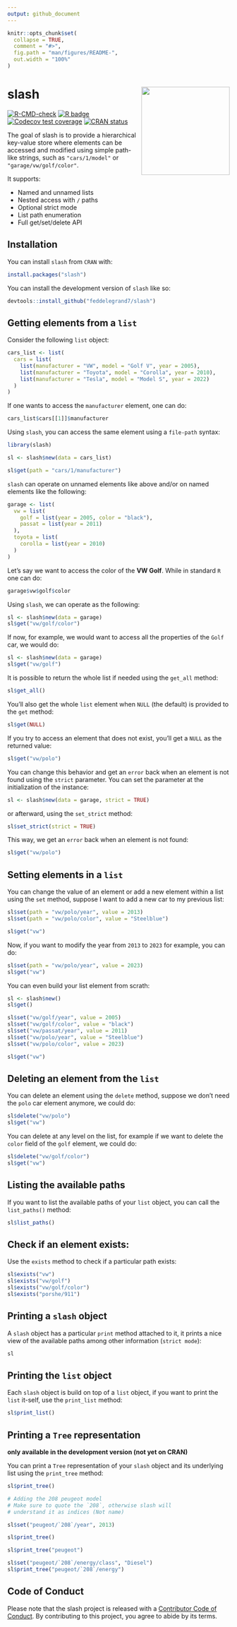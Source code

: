 ```yaml
---
output: github_document
---
```


<!-- README.md is generated from README.Rmd. Please edit that file -->

```r
knitr::opts_chunk$set(
  collapse = TRUE,
  comment = "#>",
  fig.path = "man/figures/README-",
  out.width = "100%"
)
```

# slash <a><img src='man/figures/slash.png' align="right" height="200" /></a>

<!-- badges: start -->
[![R-CMD-check](https://github.com/feddelegrand7/slash/actions/workflows/R-CMD-check.yaml/badge.svg)](https://github.com/feddelegrand7/slash/actions/workflows/R-CMD-check.yaml)
[![R badge](https://img.shields.io/badge/Build%20with-♥%20and%20R-blue)](https://github.com/feddelegrand7/rlowdb)
[![Codecov test coverage](https://codecov.io/gh/feddelegrand7/slash/branch/main/graph/badge.svg)](https://app.codecov.io/gh/feddelegrand7/slash?branch=main)
[![CRAN status](https://www.r-pkg.org/badges/version/slash)](https://CRAN.R-project.org/package=slash)
<!-- badges: end -->

The goal of slash is to provide a hierarchical key-value store where elements can be accessed and modified using simple path-like strings, such as `"cars/1/model"` or `"garage/vw/golf/color"`.

It supports:

- Named and unnamed lists
- Nested access with `/` paths
- Optional strict mode
- List path enumeration
- Full get/set/delete API

## Installation

You can install `slash` from `CRAN` with: 

``` r
install.packages("slash")
```

You can install the development version of `slash` like so:

``` r
devtools::install_github("feddelegrand7/slash")
```

## Getting elements from a `list`

Consider the following `list` object: 

```r
cars_list <- list(
  cars = list(
    list(manufacturer = "VW", model = "Golf V", year = 2005),
    list(manufacturer = "Toyota", model = "Corolla", year = 2010),
    list(manufacturer = "Tesla", model = "Model S", year = 2022)
  )
)
```

If one wants to access the `manufacturer` element, one can do: 

```r
cars_list$cars[[1]]$manufacturer
```

Using `slash`, you can access the same element using a `file-path` syntax: 

```r
library(slash)

sl <- slash$new(data = cars_list)

sl$get(path = "cars/1/manufacturer")
```
`slash` can operate on unnamed elements like above and/or on named elements like the following: 


```r
garage <- list(
  vw = list(
    golf = list(year = 2005, color = "black"),
    passat = list(year = 2011)
  ),
  toyota = list(
    corolla = list(year = 2010)
  )
)
```

Let's say we want to access the color of the __VW Golf__. While in standard `R` one can do: 

```r
garage$vw$golf$color
```
Using `slash`, we can operate as the following: 

```r
sl <- slash$new(data = garage)
sl$get("vw/golf/color")
```
If now, for example, we would want to access all the properties of the `Golf` car, we would do: 

```r
sl <- slash$new(data = garage)
sl$get("vw/golf")
```

It is possible to return the whole list if needed using the `get_all` method: 

```r
sl$get_all()
```

You'll also get the whole `list` element when `NULL` (the default) is provided to the `get` method: 

```r
sl$get(NULL)
```
If you try to access an element that does not exist, you'll get a `NULL` as the returned value: 

```r
sl$get("vw/polo")
```

You can change this behavior and get an `error` back when an element is not found using the `strict` parameter. You can set the parameter at the initialization of the instance:

```r
sl <- slash$new(data = garage, strict = TRUE)
```

or afterward, using the `set_strict` method: 

```r
sl$set_strict(strict = TRUE)
```

This way, we get an `error` back when an element is not found: 

```r
sl$get("vw/polo")
```

## Setting elements in a `list`

You can change the value of an element or add a new element within a list using the `set` method, suppose I want to add a new car to my previous list: 

```r
sl$set(path = "vw/polo/year", value = 2013)
sl$set(path = "vw/polo/color", value = "Steelblue")

sl$get("vw")
```

Now, if you want to modify the year from `2013` to `2023` for example, you can do: 

```r
sl$set(path = "vw/polo/year", value = 2023)
sl$get("vw")
```

You can even build your list element from scrath: 

```r
sl <- slash$new()
sl$get()
```

```r
sl$set("vw/golf/year", value = 2005)
sl$set("vw/golf/color", value = "black")
sl$set("vw/passat/year", value = 2011)
sl$set("vw/polo/year", value = "Steelblue")
sl$set("vw/polo/color", value = 2023)

sl$get("vw")
```

## Deleting an element from the `list`

You can delete an element using the `delete` method, suppose we don't need the `polo` car element anymore, we could do: 


```r
sl$delete("vw/polo")
sl$get("vw")
```
You can delete at any level on the list, for example if we want to delete the `color` field of the `golf` element, we could do: 

```r
sl$delete("vw/golf/color")
sl$get("vw")
```

## Listing the available paths

If you want to list the available paths of your `list` object, you can call the `list_paths()` method: 

```r
sl$list_paths()
```

## Check if an element exists: 

Use the `exists` method to check if a particular path exists:

```r
sl$exists("vw")
sl$exists("vw/golf")
sl$exists("vw/golf/color")
sl$exists("porshe/911")
```

## Printing a `slash` object

A `slash` object has a particular `print` method attached to it, it prints a nice view of the available paths among other information (`strict mode`):

```r
sl
```


## Printing the `list` object

Each `slash` object is build on top of a `list` object, if you want to print the `list` it-self, use the `print_list` method: 

```r
sl$print_list()
```


## Printing a `Tree` representation

__only available in the development version (not yet on CRAN)__

You can print a `Tree` representation of your `slash` object and its underlying list using the `print_tree` method:

```r
sl$print_tree()
```

```r
# Adding the 208 peugeot model
# Make sure to quote the `208`, otherwise slash will 
# understand it as indices (Not name)

sl$set("peugeot/`208`/year", 2013)

sl$print_tree()
```


```r
sl$print_tree("peugeot")
```

```r
sl$set("peugeot/`208`/energy/class", "Diesel")
sl$print_tree("peugeot/`208`/energy")
```

## Code of Conduct

Please note that the slash project is released with a [Contributor Code of Conduct](https://contributor-covenant.org/version/2/1/CODE_OF_CONDUCT.html). By contributing to this project, you agree to abide by its terms.






